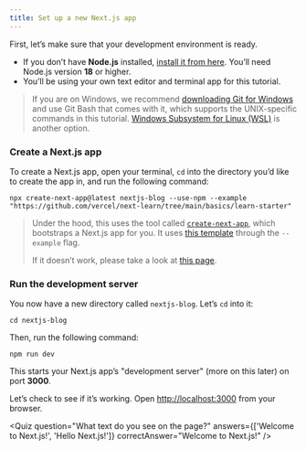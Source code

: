 ```yaml
---
title: Set up a new Next.js app
---
```


First, let’s make sure that your development environment is ready.

- If you don’t have **Node.js** installed, [install it from here](https://nodejs.org/en/). You’ll need Node.js version **18** or higher.
- You’ll be using your own text editor and terminal app for this tutorial.

> If you are on Windows, we recommend [downloading Git for Windows](https://gitforwindows.org/) and use Git Bash that comes with it, which supports the UNIX-specific commands in this tutorial. [Windows Subsystem for Linux (WSL)](https://docs.microsoft.com/en-us/windows/wsl/install-win10) is another option.

### Create a Next.js app

To create a Next.js app, open your terminal, `cd` into the directory you’d like to create the app in, and run the following command:

```shell
npx create-next-app@latest nextjs-blog --use-npm --example "https://github.com/vercel/next-learn/tree/main/basics/learn-starter"
```

> Under the hood, this uses the tool called [`create-next-app`](/docs/api-reference/create-next-app), which bootstraps a Next.js app for you. It uses [this template](https://github.com/vercel/next-learn/tree/main/basics/learn-starter) through the `--example` flag.
>
> If it doesn’t work, please take a look at [this page](https://github.com/vercel/next-learn/blob/main/basics/errors/install.md).

### Run the development server

You now have a new directory called `nextjs-blog`. Let’s `cd` into it:

```shell
cd nextjs-blog
```

Then, run the following command:

```shell
npm run dev
```

This starts your Next.js app’s "development server" (more on this later) on port **3000**.

Let’s check to see if it’s working. Open [http://localhost:3000](http://localhost:3000) from your browser.

<Quiz
  question="What text do you see on the page?"
  answers={['Welcome to Next.js!', 'Hello Next.js!']}
  correctAnswer="Welcome to Next.js!"
/>
